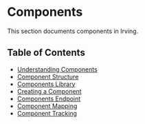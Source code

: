<Meta title="Components/Introduction" />

# Components
This section documents components in Irving.

## Table of Contents
* [Understanding Components](?path=/docs/components-understanding-components--page)
* [Component Structure](?path=/docs/components-components-structure--page)
* [Components Library](?path=/docs/components-components-library--page)
* [Creating a Component](?path=/docs/components-creating-a-component--page)
* [Components Endpoint](?path=/docs/components-components-endpoint--page)
* [Component Mapping](?path=/docs/components-component-mapping--page)
* [Component Tracking](?path=/docs/components-component-tracking--page)
